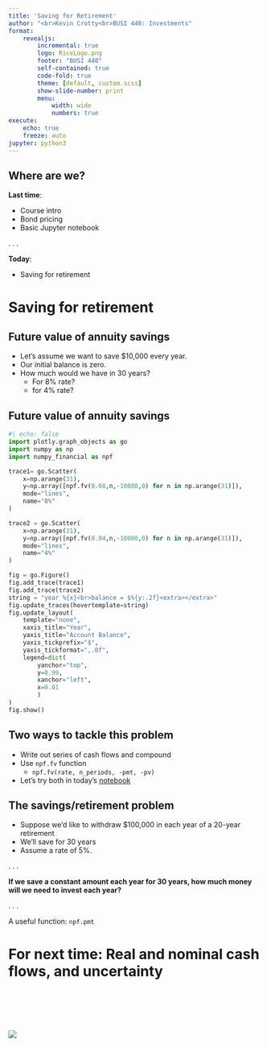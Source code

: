 ```yaml
---
title: 'Saving for Retirement'
author: "<br>Kevin Crotty<br>BUSI 448: Investments"
format: 
    revealjs:
        incremental: true
        logo: RiceLogo.png
        footer: "BUSI 448"
        self-contained: true
        code-fold: true
        theme: [default, custom.scss]
        show-slide-number: print
        menu: 
            width: wide
            numbers: true        
execute:
    echo: true
    freeze: auto
jupyter: python3
---
```


## Where are we?
**Last time**:

::: {.nonincremental}
- Course intro
- Bond pricing
- Basic Jupyter notebook
:::

. . . 

**Today**:

::: {.nonincremental}
- Saving for retirement
:::

# Saving for retirement

## Future value of annuity savings

- Let's assume we want to save $10,000 every year.
- Our initial balance is zero.
- How much would we have in 30 years?
  - For 8% rate?
  - for 4% rate?

## Future value of annuity savings
```python
#| echo: false
import plotly.graph_objects as go
import numpy as np
import numpy_financial as npf

trace1= go.Scatter(
    x=np.arange(31), 
    y=np.array([npf.fv(0.08,n,-10000,0) for n in np.arange(31)]),
    mode="lines",
    name="8%"
)

trace2 = go.Scatter(
    x=np.arange(31), 
    y=np.array([npf.fv(0.04,n,-10000,0) for n in np.arange(31)]),
    mode="lines",
    name="4%"
)

fig = go.Figure()
fig.add_trace(trace1)
fig.add_trace(trace2)
string = "year %{x}<br>balance = $%{y:.2f}<extra></extra>"
fig.update_traces(hovertemplate=string)
fig.update_layout(
    template="none",
    xaxis_title="Year",
    yaxis_title="Account Balance",
    yaxis_tickprefix="$", 
    yaxis_tickformat=",.0f",
    legend=dict(
        yanchor="top", 
        y=0.99, 
        xanchor="left", 
        x=0.01
        )
)
fig.show()
```

## Two ways to tackle this problem

- Write out series of cash flows and compound
- Use `npf.fv` function 
  - `npf.fv(rate, n_periods, -pmt, -pv)`
- Let's try both in today's [notebook](https://mybinder.org/v2/gh/kpcrotty/busi448_binder/HEAD)


## The savings/retirement problem


- Suppose we'd like to withdraw $100,000 in each year of a 20-year retirement
- We'll save for 30 years
- Assume a rate of 5%.

. . .

**If we save a constant amount each year for 30 years, how much money will we need to invest each year?**

. . . 

A useful function: `npf.pmt`




# For next time: Real and nominal cash flows, and uncertainty

<br><br><br><br>

![](RiceLogo.png){fig-align="center"}